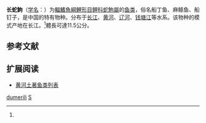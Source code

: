 {{Speciesbox
| name = 长蛇鮈
| status = NE
| status_system = IUCN3.1
| image = 
| genus = Saurogobio
| species = dumerili
| authority = [[彼得·布莱克尔|Bleeker]], 1871<ref name='id6171'>{{cite web| url =http://www.bioinfo.cn/db05/BjdwSpecies.php?action=view&id=6171| title =长蛇鮈| work =中国动物物种编目数据库| publisher =中国科学院微生物研究所| author =中国科学院动物研究所| accessdate =2009-04-11| deadurl =yes| archiveurl =https://web.archive.org/web/20160305022954/http://www.bioinfo.cn/db05/BjdwSpecies.php?action=view&id=6171| archivedate =2016-03-05}}</ref>
| synonyms = *''Saurogobio dorsalis''<br /><small>Chu, 1932</small>
}}

'''长蛇鮈'''（[[学名|学名]]：{{lang|la|''Saurogobio dumerili''}}）为[[輻鰭魚綱|輻鰭魚綱]][[鯉形目|鯉形目]][[鲤科|鲤科]][[蛇鮈屬|蛇鮈屬]]的[[鱼类|鱼类]]，俗名船丁鱼、麻鲦鱼、船钉子，是中国的特有物种。分布于[[长江|长江]]、[[黄河|黄河]]、[[辽河|辽河]]、[[钱塘江|钱塘江]]等水系。该物种的模式产地在长江。<ref name='id6171'/>體長可達11.5公分。

== 参考文献 ==
{{reflist}}

== 扩展阅读 ==
{{refbegin}}
{{wikispecies-inline|Saurogobio dumerili|长蛇鮈}}
{{refend}}
* [[黄河土著鱼类列表|黄河土著鱼类列表]]
{{Taxonbar|from=Q613614}}

[[Category:蛇鮈屬|dumerili]]
[[Category:1871年描述的鱼类|S]]


{{鯉形目小作品}}